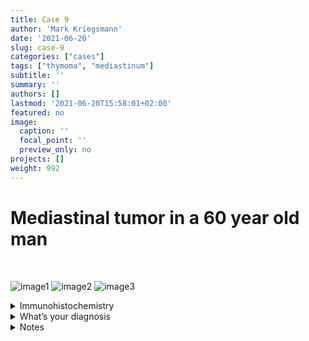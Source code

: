 ```yaml
---
title: Case 9
author: 'Mark Kriegsmann'
date: '2021-06-20'
slug: case-9
categories: ["cases"]
tags: ["thymoma", "mediastinum"]
subtitle: ''
summary: ''
authors: []
lastmod: '2021-06-20T15:58:01+02:00'
featured: no
image:
  caption: ''
  focal_point: ''
  preview_only: no
projects: []
weight: 992
---
```



# Mediastinal tumor in a 60 year old man
<br>


![image1](/case9/he_1.png)
![image2](/case9/he_4.png)
![image3](/case9/he_14png.png)


<details close>

<summary>Immunohistochemistry</summary>
<br>
CK19

![image4](/case9/ck19_4.png)
CD20

![image5](/case9/cd20_4.png)
CD1a

![](/case9/cd1a_4.png)

</details>


<details close>

<summary>What's your diagnosis</summary>
<br>
Micronodular Thymoma with lymphoid stroma

</details>


<details close>

<summary>Notes</summary>
<br>

**Definion:** <br>Rare subtype of thymoma characterised by numerous lymph follicles <br>
<br>
**Epidemiology and clinical features:** <br> 1-5% of all thymomas.<br>
Age: 41 to 83 years (mean: 63.8 years).<br>
No myastenia gravis. <br>
Up to 30% have associated type A thymoma.
<br><br>
**Microscopy:** <br> Small nodules of tumour cells separated by abundant lymphoid stroma, which usually contains lymphoid follicles with or without germinal centres. <br>Epithelial islands can be highlighted by CK19. Lymph follicales can be highlighted with CD20. Often contain numerous Langerhans cells.
<br><br>
**Therapy and Prognosis:** <br> There have been no reports of recurrences, distant metastases, or tumour-related deaths after surgical resection (Only thymoma that has no “/3” ICD-O code).<br>

**Reference:** <br>WHO Classification 2021.

</details>



